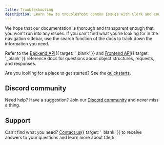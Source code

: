 ```yaml
---
title: Troubleshooting
description: Learn how to troubleshoot common issues with Clerk and contact support for additional assistance.
---
```


We hope that our documentation is thorough and transparent enough that you won't run into any issues. If you can't find what you're looking for in the navigation sidebar, use the search function of the docs to track down the information you need.

Refer to the [Backend API](/docs/reference/backend-api){{ target: '_blank' }} and [Frontend API](/docs/reference/frontend-api){{ target: '_blank' }} reference docs for questions about object structures, requests, and responses.

Are you looking for a place to get started? See the [quickstarts](/docs/quickstarts/overview).

## Discord community

Need help? Have a suggestion? Join our [Discord community](https://clerk.com/discord) and never miss a thing.

## Support

Can't find what you need? [Contact us](/contact/support){{ target: '_blank' }} to receive answers to your questions and learn more about Clerk.

